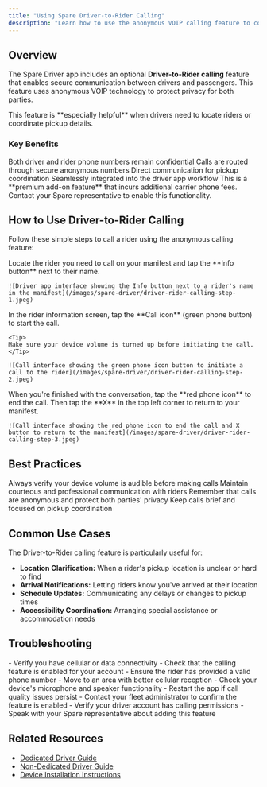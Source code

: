 ```yaml
---
title: "Using Spare Driver-to-Rider Calling"
description: "Learn how to use the anonymous VOIP calling feature to communicate with riders while maintaining privacy for both drivers and passengers."
---
```


## Overview

The Spare Driver app includes an optional **Driver-to-Rider calling** feature that enables secure communication between drivers and passengers. This feature uses anonymous VOIP technology to protect privacy for both parties.

<Info>
This feature is **especially helpful** when drivers need to locate riders or coordinate pickup details.
</Info>

### Key Benefits

<CardGroup cols={2}>
  <Card title="Privacy Protection" icon="shield">
    Both driver and rider phone numbers remain confidential
  </Card>
  <Card title="Anonymous VOIP" icon="phone">
    Calls are routed through secure anonymous numbers
  </Card>
  <Card title="Easy Communication" icon="message">
    Direct communication for pickup coordination
  </Card>
  <Card title="Built-in Integration" icon="app">
    Seamlessly integrated into the driver app workflow
  </Card>
</CardGroup>

<Warning>
This is a **premium add-on feature** that incurs additional carrier phone fees. Contact your Spare representative to enable this functionality.
</Warning>

## How to Use Driver-to-Rider Calling

Follow these simple steps to call a rider using the anonymous calling feature:

<Steps>
  <Step title="Access Rider Information">
    Locate the rider you need to call on your manifest and tap the **Info button** next to their name.
    
    ![Driver app interface showing the Info button next to a rider's name in the manifest](/images/spare-driver/driver-rider-calling-step-1.jpeg)
  </Step>
  
  <Step title="Initiate the Call">
    In the rider information screen, tap the **Call icon** (green phone button) to start the call.
    
    <Tip>
    Make sure your device volume is turned up before initiating the call.
    </Tip>
    
    ![Call interface showing the green phone icon button to initiate a call to the rider](/images/spare-driver/driver-rider-calling-step-2.jpeg)
  </Step>
  
  <Step title="End the Call">
    When you're finished with the conversation, tap the **red phone icon** to end the call. Then tap the **X** in the top left corner to return to your manifest.
    
    ![Call interface showing the red phone icon to end the call and X button to return to the manifest](/images/spare-driver/driver-rider-calling-step-3.jpeg)
  </Step>
</Steps>

## Best Practices

<CardGroup cols={2}>
  <Card title="Volume Check" icon="volume-up">
    Always verify your device volume is audible before making calls
  </Card>
  <Card title="Professional Communication" icon="user-tie">
    Maintain courteous and professional communication with riders
  </Card>
  <Card title="Privacy Awareness" icon="eye-slash">
    Remember that calls are anonymous and protect both parties' privacy
  </Card>
  <Card title="Efficient Use" icon="clock">
    Keep calls brief and focused on pickup coordination
  </Card>
</CardGroup>

## Common Use Cases

The Driver-to-Rider calling feature is particularly useful for:

- **Location Clarification:** When a rider's pickup location is unclear or hard to find
- **Arrival Notifications:** Letting riders know you've arrived at their location
- **Schedule Updates:** Communicating any delays or changes to pickup times
- **Accessibility Coordination:** Arranging special assistance or accommodation needs

## Troubleshooting

<AccordionGroup>
  <Accordion title="Call Won't Connect">
    - Verify you have cellular or data connectivity
    - Check that the calling feature is enabled for your account
    - Ensure the rider has provided a valid phone number
  </Accordion>
  
  <Accordion title="Poor Call Quality">
    - Move to an area with better cellular reception
    - Check your device's microphone and speaker functionality
    - Restart the app if call quality issues persist
  </Accordion>
  
  <Accordion title="Feature Not Available">
    - Contact your fleet administrator to confirm the feature is enabled
    - Verify your driver account has calling permissions
    - Speak with your Spare representative about adding this feature
  </Accordion>
</AccordionGroup>

## Related Resources

- [Dedicated Driver Guide](/help-center/spare-driver/the-spare-driver-app-for-dedicated-drivers)
- [Non-Dedicated Driver Guide](/help-center/spare-driver/the-spare-driver-app-for-non-dedicated-drivers-guide-video)
- [Device Installation Instructions](/help-center/spare-driver/spare-driver-application-device-installation)
